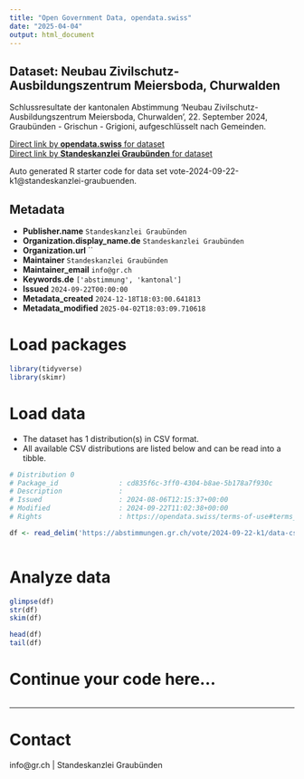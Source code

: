 ```yaml
---
title: "Open Government Data, opendata.swiss"
date: "2025-04-04"
output: html_document
---
```


## Dataset: Neubau Zivilschutz-Ausbildungszentrum Meiersboda, Churwalden

Schlussresultate der kantonalen Abstimmung 'Neubau Zivilschutz-Ausbildungszentrum Meiersboda, Churwalden', 22. September 2024, Graubünden - Grischun - Grigioni, aufgeschlüsselt nach Gemeinden.

[Direct link by **opendata.swiss** for dataset](https://opendata.swiss/de/dataset/neubau-zivilschutz-ausbildungszentrum-meiersboda-churwalden)<br>
[Direct link by **Standeskanzlei Graubünden** for dataset](https://abstimmungen.gr.ch/vote/2024-09-22-k1/data)

Auto generated R starter code for data set vote-2024-09-22-k1@standeskanzlei-graubuenden.

## Metadata

- **Publisher.name** `Standeskanzlei Graubünden`
- **Organization.display_name.de** `Standeskanzlei Graubünden`
- **Organization.url** ``
- **Maintainer** `Standeskanzlei Graubünden`
- **Maintainer_email** `info@gr.ch`
- **Keywords.de** `['abstimmung', 'kantonal']`
- **Issued** `2024-09-22T00:00:00`
- **Metadata_created** `2024-12-18T18:03:00.641813`
- **Metadata_modified** `2025-04-02T18:03:09.710618`


# Load packages

```r

library(tidyverse)
library(skimr)

```

# Load data

-   The dataset has 1 distribution(s) in CSV format.
-   All available CSV distributions are listed below and can be read into a tibble.

```r

# Distribution 0
# Package_id               : cd835f6c-3ff0-4304-b8ae-5b178a7f930c
# Description              : 
# Issued                   : 2024-08-06T12:15:37+00:00
# Modified                 : 2024-09-22T11:02:38+00:00
# Rights                   : https://opendata.swiss/terms-of-use#terms_by

df <- read_delim('https://abstimmungen.gr.ch/vote/2024-09-22-k1/data-csv')



```

# Analyze data

```r

glimpse(df)
str(df)
skim(df)

head(df)
tail(df)

```

# Continue your code here...

```r

```

------------------------------------------------------------------------

# Contact

info@gr.ch | Standeskanzlei Graubünden
